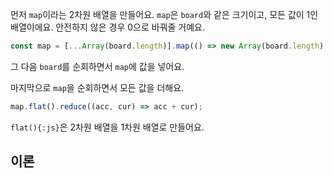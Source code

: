 
먼저 `map`이라는 2차원 배열을 만들어요. `map`은 `board`와 같은 크기이고, 모든 값이 1인 배열이에요. 안전하지 않은 경우 0으로 바꿔줄 거예요.

```js
const map = [...Array(board.length)].map(() => new Array(board.length).fill(1));
```

그 다음 `board`를 순회하면서 `map`에 값을 넣어요.

마지막으로 `map`을 순회하면서 모든 값을 더해요.

```js
map.flat().reduce((acc, cur) => acc + cur);
```

`flat(){:js}`은 2차원 배열을 1차원 배열로 만들어요.

## 이론

<Reduce />
